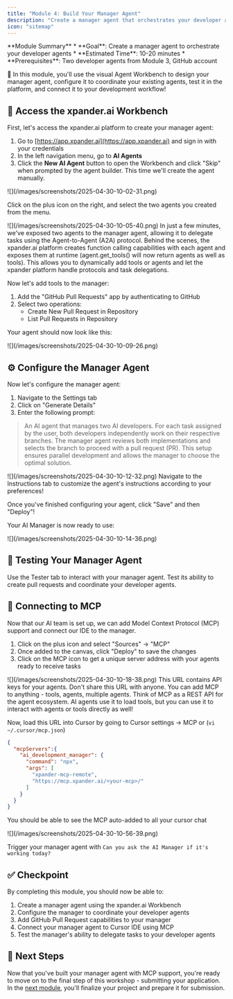 ```yaml
---
title: "Module 4: Build Your Manager Agent"
description: "Create a manager agent that orchestrates your developer agent fleet using the xpander.ai platform"
icon: "sitemap"
---
```


<Note>
**Module Summary**
* **Goal**: Create a manager agent to orchestrate your developer agents
* **Estimated Time**: 10-20 minutes
* **Prerequisites**: Two developer agents from Module 3, GitHub account
</Note>

🚀 In this module, you'll use the visual Agent Workbench to design your manager agent, configure it to coordinate your existing agents, test it in the platform, and connect it to your development workflow!

## 🔧 Access the xpander.ai Workbench

First, let's access the xpander.ai platform to create your manager agent:

1. Go to [https://app.xpander.ai](https://app.xpander.ai) and sign in with your credentials
2. In the left navigation menu, go to **AI Agents**
3. Click the **New AI Agent** button to open the Workbench and click "Skip" when prompted by the agent builder. This time we'll create the agent manually.

<Frame caption="Creating a new agent in the Workbench" alt="Screenshot of the xpander.ai Workbench interface">
![](/images/screenshots/2025-04-30-10-02-31.png)
</Frame>

Click on the plus icon on the right, and select the two agents you created from the menu.

<Frame caption="Adding your developer agents to the manager" alt="Screenshot showing the process of adding developer agents">
![](/images/screenshots/2025-04-30-10-05-40.png)
</Frame>

<Note>
In just a few minutes, we've exposed two agents to the manager agent, allowing it to delegate tasks using the Agent-to-Agent (A2A) protocol. Behind the scenes, the xpander.ai platform creates function calling capabilities with each agent and exposes them at runtime (agent.get_tools() will now return agents as well as tools). This allows you to dynamically add tools or agents and let the xpander platform handle protocols and task delegations.
</Note>

Now let's add tools to the manager:

1. Add the "GitHub Pull Requests" app by authenticating to GitHub
2. Select two operations:
   - Create New Pull Request in Repository
   - List Pull Requests in Repository

Your agent should now look like this:

<Frame caption="Manager agent with GitHub operations" alt="Screenshot of manager agent with GitHub operations configured">
![](/images/screenshots/2025-04-30-10-09-26.png)
</Frame>

## ⚙️ Configure the Manager Agent

Now let's configure the manager agent:

1. Navigate to the Settings tab
2. Click on "Generate Details"
3. Enter the following prompt:

> An AI agent that manages two AI developers. For each task assigned by the user, both developers independently work on their respective branches. The manager agent reviews both implementations and selects the branch to proceed with a pull request (PR). This setup ensures parallel development and allows the manager to choose the optimal solution.

<Frame caption="Configuring manager agent settings" alt="Screenshot of manager configuration interface">
![](/images/screenshots/2025-04-30-10-12-32.png)
</Frame>

<Tip>
Navigate to the Instructions tab to customize the agent's instructions according to your preferences!
</Tip>

Once you've finished configuring your agent, click "Save" and then "Deploy"!

Your AI Manager is now ready to use:

<Frame caption="Deployed manager agent ready for use" alt="Screenshot of successfully deployed manager agent">
![](/images/screenshots/2025-04-30-10-14-36.png)
</Frame>

## 🧪 Testing Your Manager Agent

Use the Tester tab to interact with your manager agent. Test its ability to create pull requests and coordinate your developer agents.

## 🔌 Connecting to MCP

Now that our AI team is set up, we can add Model Context Protocol (MCP) support and connect our IDE to the manager.

1. Click on the plus icon and select "Sources" -> "MCP"
2. Once added to the canvas, click "Deploy" to save the changes
3. Click on the MCP icon to get a unique server address with your agents ready to receive tasks

<Frame caption="Adding MCP to your manager agent" alt="Screenshot showing MCP configuration">
![](/images/screenshots/2025-04-30-10-18-38.png)
</Frame>

<Warning>
This URL contains API keys for your agents. Don't share this URL with anyone.
</Warning>

<Tip>
You can add MCP to anything - tools, agents, multiple agents. Think of MCP as a REST API for the agent ecosystem. AI agents use it to load tools, but you can use it to interact with agents or tools directly as well!
</Tip>

Now, load this URL into Cursor by going to Cursor settings -> MCP or (`vi ~/.cursor/mcp.json`)

```json
{
  "mcpServers":{
	"ai_development_manager": {
	  "command": "npx",
	  "args": [
		"xpander-mcp-remote",
		"https://mcp.xpander.ai/<your-mcp>/"
	  ]
	}
  }
}
```

You should be able to see the MCP auto-added to all your cursor chat

<Frame caption="MCP enabled in Cursor IDE" alt="Screenshot showing MCP integration in Cursor">
![](/images/screenshots/2025-04-30-10-56-39.png)
</Frame>

Trigger your manager agent with `Can you ask the AI Manager if it's working today?`

## ✅ Checkpoint

By completing this module, you should now be able to:

1. Create a manager agent using the xpander.ai Workbench
2. Configure the manager to coordinate your developer agents
3. Add GitHub Pull Request capabilities to your manager
4. Connect your manager agent to Cursor IDE using MCP
5. Test the manager's ability to delegate tasks to your developer agents

## 🔄 Next Steps

Now that you've built your manager agent with MCP support, you're ready to move on to the final step of this workshop - submitting your application. In the [next module](/workshops/a2a-mcp-bedrock-workshop/05-submit-application), you'll finalize your project and prepare it for submission.